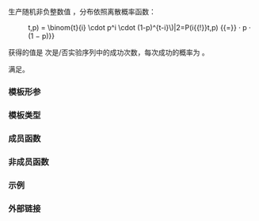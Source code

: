 {{cpp/title|binomial_distribution}}
{{cpp/numeric/random/binomial_distribution/navbar}}
{{ddcl|header=random|since=c++11|1=
template&lt; class IntType = int &gt;
class binomial_distribution;
}}

生产随机非负整数值 {{math|i}}，分布依照离散概率函数：

:{{mathjax-or|1=\(P(i{{!}}t,p) = \binom{t}{i} \cdot p^i \cdot (1-p)^{t-i}\)|2=P(i{{!}}t,p) {{=}}{{mparen|(|)|t|i}} · p{{su|p=i}} · (1 − p){{su|p=t−i}}}}

获得的值是 {{math|t}} 次是/否实验序列中的成功次数，每次成功的概率为 {{math|p}}。

{{tt|std::binomial_distribution}} 满足{{named req|RandomNumberDistribution}}。

===模板形参===
{{par begin}}
{{cpp/numeric/random/param_list|IntType}}
{{par end}}

===模板类型===
{{dsc begin}}
{{dsc hitem |成员类型|定义}}
{{dsc|{{tt|result_type}} {{mark c++11}}|{{co|IntType}}}}
{{cpp/numeric/random/param_type}}
{{dsc end}}

===成员函数===
{{dsc begin}}
{{dsc inc|cpp/numeric/random/distribution/dsc constructor|binomial_distribution}}
{{dsc inc|cpp/numeric/random/distribution/dsc reset|binomial_distribution}}

{{dsc h2|生成}}
{{dsc inc|cpp/numeric/random/distribution/dsc operator()|binomial_distribution}}

{{dsc h2|特征}}
{{dsc inc|cpp/numeric/random/distribution/dsc params|binomial_distribution}}
{{dsc inc|cpp/numeric/random/distribution/dsc param|binomial_distribution}}
{{dsc inc|cpp/numeric/random/distribution/dsc min|binomial_distribution}}
{{dsc inc|cpp/numeric/random/distribution/dsc max|binomial_distribution}}
{{dsc end}}

===非成员函数===
{{dsc begin}}
{{dsc inc|cpp/numeric/random/distribution/dsc operator_cmp|binomial_distribution}}
{{dsc inc|cpp/numeric/random/distribution/dsc operator_ltltgtgt|binomial_distribution}}
{{dsc end}}

===示例===
{{example
|每次试验成功概率准确为 0.5 的二项分布的点图，描绘与贾宪三角的关系（此情况下无、1、2、3 或全部 4 次试验成功的概率为 1:4:6:4:1）。
|code=
#include &lt;iomanip&gt;
#include &lt;iostream&gt;
#include &lt;map&gt;
#include &lt;random&gt;
#include &lt;string&gt;

int main()
{
    std::random_device rd;
    std::mt19937 gen(rd());
    // 进行 4 次试验，平均 2 次中成功 1 次
    std::binomial_distribution&lt;&gt; d(4, 0.5);

    std::map&lt;int, int&gt; hist;
    for (int n = 0; n != 10000; ++n)
        ++hist[d(gen)];

    for (auto const&amp; [x, y] : hist)
        std::cout &lt;&lt; x &lt;&lt; ' ' &lt;&lt; std::string(y / 100, '*') &lt;&lt; '\n';
}
|p=true
|output=
0 ******
1 ************************
2 *************************************
3 *************************
4 ******
}}

===外部链接===
{{eli|[https://mathworld.wolfram.com/BinomialDistribution.html Weisstein, Eric W. “二项分布。”]来自 MathWorld--A Wolfram Web Resource。}}

{{langlinks|de|en|es|fr|it|ja|pt|ru}}